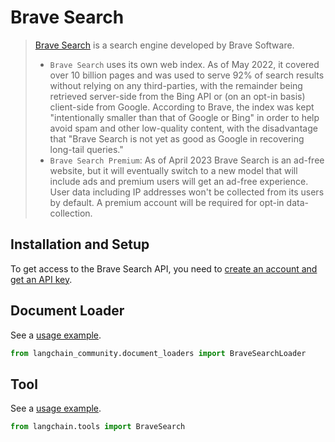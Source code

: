 # Brave Search


>[Brave Search](https://en.wikipedia.org/wiki/Brave_Search) is a search engine developed by Brave Software.
> - `Brave Search` uses its own web index. As of May 2022, it covered over 10 billion pages and was used to serve 92%
> of search results without relying on any third-parties, with the remainder being retrieved
> server-side from the Bing API or (on an opt-in basis) client-side from Google. According
> to Brave, the index was kept "intentionally smaller than that of Google or Bing" in order to
> help avoid spam and other low-quality content, with the disadvantage that "Brave Search is
> not yet as good as Google in recovering long-tail queries."
>- `Brave Search Premium`: As of April 2023 Brave Search is an ad-free website, but it will
> eventually switch to a new model that will include ads and premium users will get an ad-free experience.
> User data including IP addresses won't be collected from its users by default. A premium account
> will be required for opt-in data-collection.


## Installation and Setup

To get access to the Brave Search API, you need to [create an account and get an API key](https://api.search.brave.com/app/dashboard).


## Document Loader

See a [usage example](/docs/integrations/document_loaders/brave_search).

```python
from langchain_community.document_loaders import BraveSearchLoader
```

## Tool

See a [usage example](/docs/integrations/tools/brave_search).

```python
from langchain.tools import BraveSearch
```
